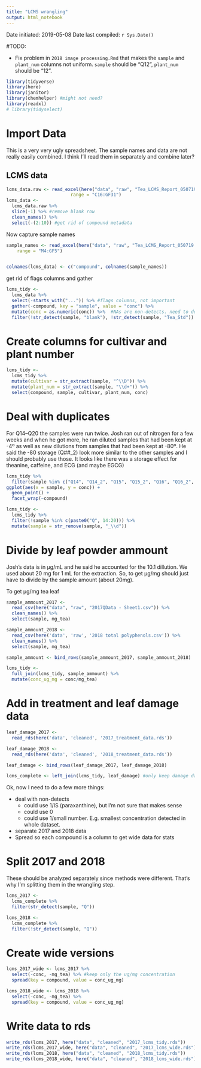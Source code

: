 ```yaml
---
title: "LCMS wrangling"
output: html_notebook
---
```


Date initiated: 2019-05-08
Date last compiled: `r Sys.Date()`

#TODO:

- Fix problem in `2018 image processing.Rmd` that makes the `sample` and `plant_num` columns not uniform.  `sample` should be "Q12", `plant_num` should be "12".


```r
library(tidyverse)
library(here)
library(janitor)
library(chemhelper) #might not need?
library(readxl)
# library(tidyselect)
```

# Import Data

This is a very very ugly spreadsheet.  The sample names and data are not really easily combined.  I think I'll read them in separately and combine later?

## LCMS data

```r
lcms_data.raw <- read_excel(here("data", "raw", "Tea_LCMS_Report_050719.xlsx"), 
                        range = "C16:GF31")
lcms_data <-
  lcms_data.raw %>%
  slice(-1) %>% #remove blank row
  clean_names() %>% 
  select(-(2:10)) #get rid of compound metadata
```

Now capture sample names

```r
sample_names <- read_excel(here("data", "raw", "Tea_LCMS_Report_050719.xlsx"), 
    range = "M4:GF5")


colnames(lcms_data) <- c("compound", colnames(sample_names))
```


get rid of flags columns and gather

```r
lcms_tidy <-
  lcms_data %>% 
  select(-starts_with("...")) %>% #flags columns, not important
  gather(-compound, key = "sample", value = "conc") %>% 
  mutate(conc = as.numeric(conc)) %>%  #NAs are non-detects. need to deal with later.
  filter(!str_detect(sample, "blank"), !str_detect(sample, "Tea_Std")) #remove blanks and standards
```

# Create columns for cultivar and plant number

```r
lcms_tidy <-
  lcms_tidy %>% 
  mutate(cultivar = str_extract(sample, "^\\D")) %>% 
  mutate(plant_num = str_extract(sample, "\\d+")) %>% 
  select(compound, sample, cultivar, plant_num, conc)
```

# Deal with duplicates

For Q14--Q20 the samples were run twice.  Josh ran out of nitrogen for a few weeks and when he got more, he ran diluted samples that had been kept at -4º as well as new dilutions from samples that had been kept at -80º.  He said the -80 storage (Q##_2) look more similar to the other samples and I should probably use those.  It looks like there was a storage effect for theanine, caffeine, and ECG (and maybe EGCG)

```r
lcms_tidy %>% 
  filter(sample %in% c("Q14", "Q14_2", "Q15", "Q15_2", "Q16", "Q16_2", "Q17", "Q17_2", "Q18", "Q18_2", "Q19", "Q19_2", "Q20", "Q20_2")) %>% 
ggplot(aes(x = sample, y = conc)) +
  geom_point() +
  facet_wrap(~compound)
```

```r
lcms_tidy <-
  lcms_tidy %>% 
  filter(!sample %in% c(paste0("Q", 14:20))) %>% 
  mutate(sample = str_remove(sample, "_\\d"))
```

# Divide by leaf powder ammount

Josh's data is in µg/mL and he said he accounted for the 10.1 dillution.  We used about 20 mg for 1 mL for the extraction. So, to get µg/mg should just have to divide by the sample amount (about 20mg). 

To get µg/mg tea leaf

```r
sample_ammount_2017 <-
  read_csv(here("data", "raw", "2017QData - Sheet1.csv")) %>%
  clean_names() %>% 
  select(sample, mg_tea)

sample_ammount_2018 <- 
  read_csv(here('data', 'raw', '2018 total polyphenols.csv')) %>% 
  clean_names() %>% 
  select(sample, mg_tea)

sample_ammount <- bind_rows(sample_ammount_2017, sample_ammount_2018)
```

```r
lcms_tidy <-
  full_join(lcms_tidy, sample_ammount) %>% 
  mutate(conc_ug_mg = conc/mg_tea)
```


# Add in treatment and leaf damage data

```r
leaf_damage_2017 <-
  read_rds(here('data', 'cleaned', '2017_treatment_data.rds'))

leaf_damage_2018 <-
  read_rds(here('data', 'cleaned', '2018_treatment_data.rds'))

leaf_damage <- bind_rows(leaf_damage_2017, leaf_damage_2018)

lcms_complete <- left_join(lcms_tidy, leaf_damage) #only keep damage data for plants that I have LCMS data for.
```


Ok, now I need to do a few more things:

- deal with non-detects
    + could use 1/IS (paraxanthine), but I'm not sure that makes sense
    + could use 0
    + could use 1/small number.  E.g. smallest concentration detected in whole dataset.
- separate 2017 and 2018 data
- Spread so each compound is a column to get wide data for stats



# Split 2017 and 2018

These should be analyzed separately since methods were different.  That's why I'm splitting them in the wrangling step.

```r
lcms_2017 <- 
  lcms_complete %>% 
  filter(str_detect(sample, "Q"))

lcms_2018 <-
  lcms_complete %>% 
  filter(!str_detect(sample, "Q"))
```



# Create wide versions

```r
lcms_2017_wide <- lcms_2017 %>% 
  select(-conc, -mg_tea) %>% #keep only the ug/mg concentration
  spread(key = compound, value = conc_ug_mg)

lcms_2018_wide <- lcms_2018 %>% 
  select(-conc, -mg_tea) %>% 
  spread(key = compound, value = conc_ug_mg)
```





# Write data to rds

```r
write_rds(lcms_2017, here("data", "cleaned", "2017_lcms_tidy.rds"))
write_rds(lcms_2017_wide, here("data", "cleaned", "2017_lcms_wide.rds"))
write_rds(lcms_2018, here("data", "cleaned", "2018_lcms_tidy.rds"))
write_rds(lcms_2018_wide, here("data", "cleaned", "2018_lcms_wide.rds"))
```

